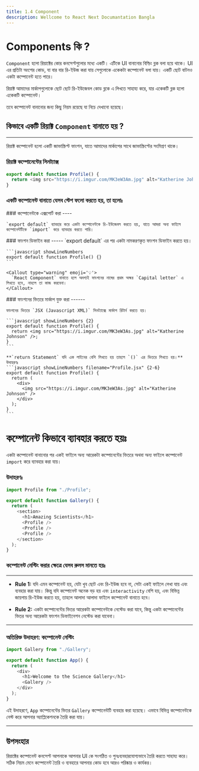 ```yaml
---
title: 1.4 Component
description: Wellcome to React Next Documantation Bangla
---
```



# <h1 className="bg-gradient-to-r from-blue-500 to-purple-500 inline-block text-transparent bg-clip-text text-5xl pt-2">Components কি ?</h1>

`Component` হলো রিয়াক্টের কোর কনসেপ্টগুলোর মধ্যে একটি। এটিকে UI বানানোর বিল্ডিং ব্লক বলা হয়ে থাকে। UI এর প্রতিটা অংশের কোড, যা বার বার রি-ইউজ করা যায় সেগুলোকে একেকটা কম্পোনেন্ট বলা যায়। একটি ছোট বাটনও একটা কম্পোনেন্ট হতে পারে।

রিয়াক্ট আমাদের মার্কাপগুলোকে ছোট ছোট রি-ইউজেবল কোড ব্লকে এ লিখতে সাহায্য করে, যার একেকটি ব্লক হলো একেকটি কম্পোনেন্ট।

তবে কম্পোনেন্ট বানানোর জন্য কিছু নিয়ম রয়েছে যা নিচে দেখানো হয়েছে।

## কিভাবে একটি রিয়াক্ট `Component` বানাতে হয় ?

---

রিয়াক্ট কম্পোনেন্ট হলো একটি জাভাস্ক্রিপ্ট ফাংশন, যাতে আমাদের মার্কাপের সাথে জাভাস্ক্রিপ্টের সংমিশ্রণ থাকে।

### রিয়াক্ট কম্পোনেন্টের সিনট্যাক্স

```javascript showLineNumbers filename="profile.jsx"
export default function Profile() {
  return <img src="https://i.imgur.com/MK3eW3Am.jpg" alt="Katherine Johnson" />;
}
```

### একটি কম্পোনেন্ট বানাতে যেসব স্টেপ ফলো করতে হয়, তা হলোঃ

<Steps>
  <Step>
    ### কম্পোনেন্টকে এক্সপোর্ট করা
    ----

    `export default` ব্যাবহার করে একটা কম্পোনেন্টকে রি-ইউজেবল করতে হয়, যাতে আমরা অন্য ফাইলে কম্পোনেন্টটিকে `import` করে ব্যাবহার করতে পারি।

  </Step>
  <Step>
    ### ফাংশন ডিফাইন করা
    -----
    `export default` এর পর একটা নামকরণকৃত ফাংশন ডিফাইন করতে হয়।

    ```javascript showLineNumbers
    export default function Profile() {}
    ```

    <Callout type="warning" emoji='💡'>
      `React Component` বানাতে হলে অবশ্যই ফাংশনের নামের প্রথম অক্ষর `Capital letter` এ লিখতে হবে, নাহলে তা কাজ করবেনা।
    </Callout>

  </Step>
  <Step>
    ### ফাংশনের ভিতরে মার্কাপ যুক্ত করা
    ------

    ফাংশনের ভিতরে `JSX (Javascript XML)` সিনট্যাক্সে মার্কাপ রিটার্ন করতে হয়।

    ```javascript showLineNumbers {2}
    export default function Profile() {
      return <img src="https://i.imgur.com/MK3eW3As.jpg" alt="Katherine Johnson" />;
    }
    ```

    **`return Statement` যদি এক লাইনের বেশি লিখতে হয় তাহলে `()` এর ভিতরে লিখতে হয়।**
    উদাহরণঃ
    ```javascript showLineNumbers filename="Profile.jsx" {2-6}
    export default function Profile() {
      return (
        <div>
          <img src="https://i.imgur.com/MK3eW3As.jpg" alt="Katherine Johnson" />
        </div>
      );
    }
    ```

  </Step>
</Steps>

## <h1 className="bg-gradient-to-r from-blue-500 to-purple-500 inline-block text-transparent bg-clip-text text-4xl py-2">কম্পোনেন্ট কিভাবে ব্যাবহার করতে হয়ঃ</h1>

একটা কম্পোনেন্ট বানানোর পর একই ফাইলে অন্য আরেকটা কম্পোনেন্টের ভিতরে অথবা অন্য ফাইলে কম্পোনেন্ট `import` করে ব্যাবহার করা যায়।

### উদাহরণঃ

```javascript showLineNumbers filename="Gallery.jsx"
import Profile from "./Profile";

export default function Gallery() {
  return (
    <section>
      <h1>Amazing Scientists</h1>
      <Profile />
      <Profile />
      <Profile />
    </section>
  );
}
```

### কম্পোনেন্ট নেস্টিং করার ক্ষেত্রে যেসব রুলস মানতে হয়ঃ

---

- **Rule 1:** যদি এমন কম্পোনেন্ট হয়, যেটা খুব ছোট এবং রি-ইউজ হবে না, সেটা একই ফাইলে লেখা যায় এবং ব্যবহার করা যায়। কিন্তু যদি কম্পোনেন্ট অনেক বড় হয় এবং `interactivity` বেশি হয়, এবং বিভিন্ন জায়গায় রি-ইউজ করতে হয়, তাহলে আলাদা আলাদা ফাইলে কম্পোনেন্ট বানাতে হবে।

- **Rule 2:** একটা কম্পোনেন্টের ভিতর আরেকটা কম্পোনেন্টকে নেস্টেড করা যাবে, কিন্তু একটা কম্পোনেন্টের ভিতর অন্য আরেকটা ফাংশন ডিফাইনেশন নেস্টেড করা যাবেনা।

---

### অতিরিক্ত উদাহরণ: কম্পোনেন্ট নেস্টিং

```javascript showLineNumbers filename="App.jsx"
import Gallery from "./Gallery";

export default function App() {
  return (
    <div>
      <h1>Welcome to the Science Gallery</h1>
      <Gallery />
    </div>
  );
}
```

এই উদাহরণে, `App` কম্পোনেন্টের ভিতর `Gallery` কম্পোনেন্টটি ব্যবহার করা হয়েছে। এভাবে বিভিন্ন কম্পোনেন্টকে নেস্ট করে আপনার অ্যাপ্লিকেশনকে তৈরি করা যায়।

---

## উপসংহার

রিয়াক্টের কম্পোনেন্ট কনসেপ্ট আপনাকে আপনার UI কে সংগঠিত ও পুনঃব্যবহারযোগ্যভাবে তৈরি করতে সাহায্য করে। সঠিক নিয়ম মেনে কম্পোনেন্ট তৈরি ও ব্যবহারে আপনার কোড হবে আরও পরিষ্কার ও কার্যকর।
